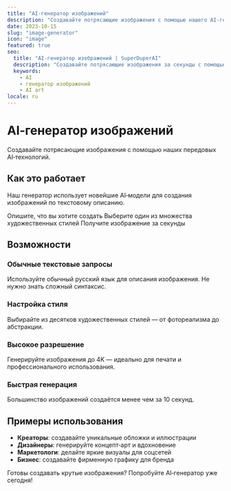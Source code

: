 ```yaml
---
title: "AI‑генератор изображений"
description: "Создавайте потрясающие изображения с помощью нашего AI‑генератора."
date: 2023-10-15
slug: "image-generator"
icon: "image"
featured: true
seo:
  title: "AI‑генератор изображений | SuperDuperAI"
  description: "Создавайте потрясающие изображения за секунды с помощью AI‑генератора SuperDuperAI."
  keywords:
    - AI
    - генератор изображений
    - AI art
locale: ru
---
```


# AI‑генератор изображений

Создавайте потрясающие изображения с помощью наших передовых AI‑технологий.

<FeatureGrid>
  <Feature
    title="Высокое качество"
    description="Генерируйте изображения в 4K‑разрешении."
    icon="quality"
  />
  <Feature
    title="Быстрота"
    description="Получайте результат за секунды."
    icon="speed"
  />
  <Feature
    title="Настраиваемость"
    description="Тонко настраивайте результат под свои задачи."
    icon="settings"
  />
</FeatureGrid>

## Как это работает

Наш генератор использует новейшие AI‑модели для создания изображений по текстовому описанию.

<Steps>
  <Step
    number="1"
    title="Введите запрос"
  >
    Опишите, что вы хотите создать
  </Step>
  <Step
    number="2"
    title="Выберите стиль"
  >
    Выберите один из множества художественных стилей
  </Step>
  <Step
    number="3"
    title="Генерируйте"
  >
    Получите изображение за секунды
  </Step>
</Steps>

## Возможности

### Обычные текстовые запросы

Используйте обычный русский язык для описания изображения. Не нужно знать сложный синтаксис.

### Настройка стиля

Выбирайте из десятков художественных стилей — от фотореализма до абстракции.

### Высокое разрешение

Генерируйте изображения до 4K — идеально для печати и профессионального использования.

### Быстрая генерация

Большинство изображений создаётся менее чем за 10 секунд.

## Примеры использования

- **Креаторы**: создавайте уникальные обложки и иллюстрации
- **Дизайнеры**: генерируйте концепт‑арт и вдохновение
- **Маркетологи**: делайте яркие визуалы для соцсетей
- **Бизнес**: создавайте фирменную графику для бренда

<CTABox>
  Готовы создавать крутые изображения? Попробуйте AI‑генератор уже сегодня!
</CTABox>
